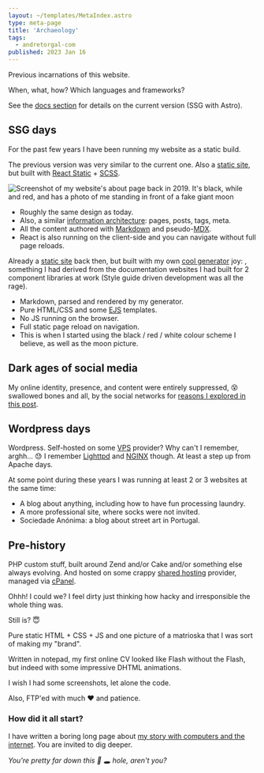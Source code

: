 ```yaml
---
layout: ~/templates/MetaIndex.astro
type: meta-page
title: 'Archaeology'
tags:
  - andretorgal-com
published: 2023 Jan 16
---
```


<Abstract>

Previous incarnations of this website.

When, what, how? Which languages and frameworks?

</Abstract>

<Year y="2023" />

See the [docs section](/meta/docs/) for details on the current version (SSG with Astro).

## SSG days

For the past few years I have been running my website as a static build.

<Year y="2019-2022" />

The previous version was very similar to the current one. Also a [static site](/tags/ssg), but built with [React Static](/meta/records/rejected/react-static) + [SCSS](/meta/records/rejected/styling-sass-post-css).

![Screenshot of my website's about page back in 2019. It's black, while and red, and has a photo of me standing in front of a fake giant moon](../../posts/2019-06/media/andretorgal-com-2019.png)

- Roughly the same design as today.
- Also, a similar [information architecture](/meta/docs/information-architecture): pages, posts, tags, meta.
- All the content authored with [Markdown](/tags/markdown) and pseudo-[MDX](/tags/mdx).
- React is also running on the client-side and you can navigate without full page reloads.

<Year y="2016-2019" />

Already a [static site](/tags/ssg) back then, but built with my own [cool generator](https://github.com/andrezero/guay) joy: , something I had derived from the documentation websites I had built for 2 component libraries at work (Style guide driven development was all the rage).

- Markdown, parsed and rendered by my generator.
- Pure HTML/CSS and some [EJS](https://ejs.co/) templates.
- No JS running on the browser.
- Full static page reload on navigation.
- This is when I started using the black / red / white colour scheme I believe, as well as the moon picture.

## Dark ages of social media

<Year y="2009-2016" />

My online identity, presence, and content were entirely suppressed, :dizzy_face: swallowed bones and all, by the social networks for [reasons I explored in this post](/posts/2017-01/hello-world).

## Wordpress days

<Year y="2003-2009" />

Wordpress. Self-hosted on some [VPS](https://en.wikipedia.org/wiki/Virtual_private_server) provider? Why can't I remember, arghh... :sweat: I remember [Lighttpd](https://www.lighttpd.net/) and [NGINX](https://www.nginx.com/) though. At least a step up from Apache days.

At some point during these years I was running at least 2 or 3 websites at the same time:

- A blog about anything, including how to have fun processing laundry.
- A more professional site, where socks were not invited.
- Sociedade Anónima: a blog about street art in Portugal.

## Pre-history

<Year y="2000-2002" />

PHP custom stuff, built around Zend and/or Cake and/or something else always evolving. And hosted on some crappy [shared hosting](https://en.wikipedia.org/wiki/Shared_web_hosting_service) provider, managed via [cPanel](https://en.wikipedia.org/wiki/CPanel).

Ohhh! I could we? I feel dirty just thinking how hacky and irresponsible the whole thing was.

Still is? :innocent:

<Year y="1998-2000" />

Pure static HTML + CSS + JS and one picture of a matrioska that I was sort of making my "brand".

Written in notepad, my first online CV looked like Flash without the Flash, but indeed with some impressive DHTML animations.

I wish I had some screenshots, let alone the code.

Also, FTP'ed with much :heart: and patience.

### How did it all start?

I have written a boring long page about [my story with computers and the internet](/about/story). You are invited to dig deeper.

<Note>

_You're pretty far down this :rabbit: :hole: hole, aren't you?_

</Note>
